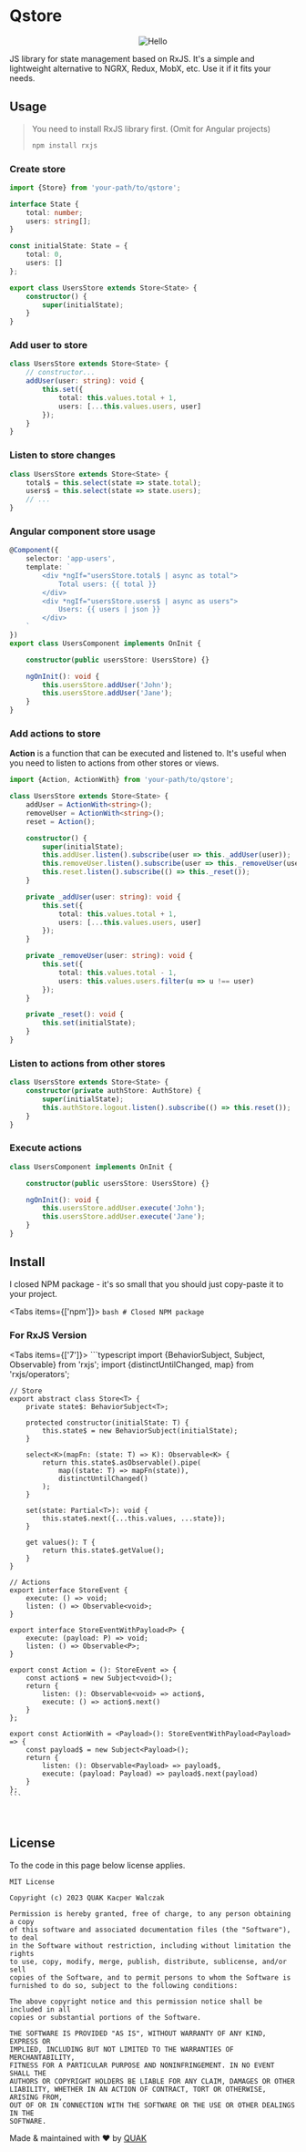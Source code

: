 
# Qstore

<p align="center">
    <Image src="/docs/qstore_logo.png" alt="Hello" width={100} height={100} />
</p>

JS library for state management based on RxJS. It's a simple and lightweight alternative to NGRX, Redux, MobX, etc. Use it if it fits your needs.

## Usage

> You need to install RxJS library first. (Omit for Angular projects)
> ```bash
> npm install rxjs
> ```

### Create store

```typescript
import {Store} from 'your-path/to/qstore';

interface State {
    total: number;
    users: string[];
}

const initialState: State = {
    total: 0,
    users: []
};

export class UsersStore extends Store<State> {
    constructor() {
        super(initialState);
    }
}
```

### Add user to store

```typescript
class UsersStore extends Store<State> {
    // constructor...
    addUser(user: string): void {
        this.set({
            total: this.values.total + 1,
            users: [...this.values.users, user]
        });
    }
}
```

### Listen to store changes

```typescript
class UsersStore extends Store<State> {
    total$ = this.select(state => state.total);
    users$ = this.select(state => state.users);
    // ...
}
```

### Angular component store usage

```typescript
@Component({
    selector: 'app-users',
    template: `
        <div *ngIf="usersStore.total$ | async as total">
            Total users: {{ total }}
        </div>
        <div *ngIf="usersStore.users$ | async as users">
            Users: {{ users | json }}
        </div>
    `
})
export class UsersComponent implements OnInit {

    constructor(public usersStore: UsersStore) {}

    ngOnInit(): void {
        this.usersStore.addUser('John');
        this.usersStore.addUser('Jane');
    }
}
```

### Add actions to store

**Action** is a function that can be executed and listened to. It's useful when you need to listen to actions from other stores or views.

```typescript
import {Action, ActionWith} from 'your-path/to/qstore';

class UsersStore extends Store<State> {
    addUser = ActionWith<string>();
    removeUser = ActionWith<string>();
    reset = Action();

    constructor() {
        super(initialState);
        this.addUser.listen().subscribe(user => this._addUser(user));
        this.removeUser.listen().subscribe(user => this._removeUser(user));
        this.reset.listen().subscribe(() => this._reset());
    }

    private _addUser(user: string): void {
        this.set({
            total: this.values.total + 1,
            users: [...this.values.users, user]
        });
    }

    private _removeUser(user: string): void {
        this.set({
            total: this.values.total - 1,
            users: this.values.users.filter(u => u !== user)
        });
    }

    private _reset(): void {
        this.set(initialState);
    }
}
```

### Listen to actions from other stores

```typescript
class UsersStore extends Store<State> {
    constructor(private authStore: AuthStore) {
        super(initialState);
        this.authStore.logout.listen().subscribe(() => this.reset());
    }
}
```

### Execute actions

```typescript
class UsersComponent implements OnInit {

    constructor(public usersStore: UsersStore) {}

    ngOnInit(): void {
        this.usersStore.addUser.execute('John');
        this.usersStore.addUser.execute('Jane');
    }
}
```

## Install

I closed NPM package - it's so small that you should just copy-paste it to your project.

<Tabs items={['npm']}>
  <Tab>
    ```bash
    # Closed NPM package
    ```
  </Tab>
</Tabs>
<br />

### For RxJS Version

<Tabs items={['7']}>
  <Tab>
    ```typescript
    import {BehaviorSubject, Subject, Observable} from 'rxjs';
    import {distinctUntilChanged, map} from 'rxjs/operators';

    // Store
    export abstract class Store<T> {
        private state$: BehaviorSubject<T>;

        protected constructor(initialState: T) {
            this.state$ = new BehaviorSubject(initialState);
        }

        select<K>(mapFn: (state: T) => K): Observable<K> {
            return this.state$.asObservable().pipe(
                map((state: T) => mapFn(state)),
                distinctUntilChanged()
            );
        }

        set(state: Partial<T>): void {
            this.state$.next({...this.values, ...state});
        }

        get values(): T {
            return this.state$.getValue();
        }
    }

    // Actions
    export interface StoreEvent {
        execute: () => void;
        listen: () => Observable<void>;
    }

    export interface StoreEventWithPayload<P> {
        execute: (payload: P) => void;
        listen: () => Observable<P>;
    }

    export const Action = (): StoreEvent => {
        const action$ = new Subject<void>();
        return {
            listen: (): Observable<void> => action$,
            execute: () => action$.next()
        }
    };

    export const ActionWith = <Payload>(): StoreEventWithPayload<Payload> => {
        const payload$ = new Subject<Payload>();
        return {
            listen: (): Observable<Payload> => payload$,
            execute: (payload: Payload) => payload$.next(payload)
        }
    };
    ```
  </Tab>
</Tabs>
<br />

## License

To the code in this page below license applies.

```text
MIT License

Copyright (c) 2023 QUAK Kacper Walczak

Permission is hereby granted, free of charge, to any person obtaining a copy
of this software and associated documentation files (the "Software"), to deal
in the Software without restriction, including without limitation the rights
to use, copy, modify, merge, publish, distribute, sublicense, and/or sell
copies of the Software, and to permit persons to whom the Software is
furnished to do so, subject to the following conditions:

The above copyright notice and this permission notice shall be included in all
copies or substantial portions of the Software.

THE SOFTWARE IS PROVIDED "AS IS", WITHOUT WARRANTY OF ANY KIND, EXPRESS OR
IMPLIED, INCLUDING BUT NOT LIMITED TO THE WARRANTIES OF MERCHANTABILITY,
FITNESS FOR A PARTICULAR PURPOSE AND NONINFRINGEMENT. IN NO EVENT SHALL THE
AUTHORS OR COPYRIGHT HOLDERS BE LIABLE FOR ANY CLAIM, DAMAGES OR OTHER
LIABILITY, WHETHER IN AN ACTION OF CONTRACT, TORT OR OTHERWISE, ARISING FROM,
OUT OF OR IN CONNECTION WITH THE SOFTWARE OR THE USE OR OTHER DEALINGS IN THE
SOFTWARE.
```

Made & maintained with ❤️ by [QUAK](https://quak.com.pl)